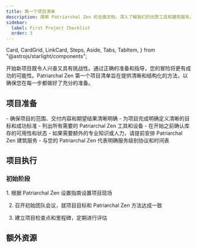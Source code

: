 ```yaml
---
title: 第一个项目清单
description: 探索 Patriarchal Zen 的全面文档，深入了解我们的优质工具和建筑服务。
sidebar:
  label: First Project Checklist
  order: 3
---
```


  Card,
  CardGrid,
  LinkCard,
  Steps,
  Aside,
  Tabs,
  TabItem,
} from "@astrojs/starlight/components";

开始新项目既令人兴奋又具有挑战性。通过正确的准备和指导，您的冒险将更有成功的可能性。Patriarchal Zen 第一个项目清单旨在提供清晰和结构化的方法，以确保您在每一步都做好了充分的准备。

## 项目准备

<CardGrid>
  <Card title="范围和目标">
    - 确保项目的范围、交付内容和期望结果清晰明确
    - 为项目完成明确定义清晰的目标和成功标准
  </Card>
  <Card title="工具和设备">
    - 列出所有需要的 Patriarchal Zen 工具和设备
    - 在开始之前确认库存的可用性和状态
  </Card>
  <Card title="安排服务">
    - 如果需要额外的专业知识或人力，请提前安排 Patriarchal Zen 建筑服务
    - 与您的 Patriarchal Zen 代表明确服务级别协议和时间表
  </Card>
</CardGrid>

## 项目执行
### 初始阶段
<Steps>
1. 根据 Patriarchal Zen 设置指南设置项目现场

2. 召开初始团队会议，就项目目标和 Patriarchal Zen 方法达成一致

3. 建立项目检查点和里程碑，定期进行评估
</Steps>


## 额外资源
<CardGrid>
<LinkCard
  title="详细指南"
  description="访问 Patriarchal Zen 工具和服务的深度文档和用户手册。"
  href="zh-cn/guides/getting-started"
/>
<LinkCard
  title="支持联系人"
  description="保持 Patriarchal Zen 支持的联系人详细信息，可在项目期间提供帮助。"
  href="zh-cn/guides/getting-started"
/>
<LinkCard
  title="高级学习"
  description="探索 Patriarchal Zen 提供的进一步教育资源，以完善您的技能和知识基础。"
  href="zh-cn/guides/getting-started"
/>
</CardGrid>
